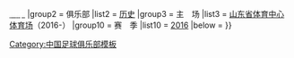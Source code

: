 {{Navbox
|name    = 山东精花
|title   = [[山东精花女子足球俱乐部|<span style="color: #FFFFFF">山东精花</span>]]
|titlestyle = background:#FF4777; color:#ffffff;
|groupstyle = background:#FF4777; color:#ffffff;
|abovestyle = background:#FF4777; color:#ffffff;
|belowstyle = background:#FF4777; color:#ffffff;
|image   = 
|above = [[中华人民共和国|<span style="color:#FFFFFF;">中国</span>]]{{,}}[[山东|<span style="color:#FFFFFF;">山东</span>]]
|group2  = 俱乐部
|list2   = [[山东精花女子足球俱乐部#历史|历史]]
|group3  = 主　场
|list3   = [[山东省体育中心体育场]]（2016-）
<!--
|group5  = 联赛冠军
|list5   = [[1999年中国足球甲A联赛|1999]]{{•}}[[2006年中国足球超级联赛|2006]]{{•}}[[2008年中国足球超级联赛|2008]]{{•}}[[2010年中国足球超级联赛|2010]]
|group6  = 足协杯冠军
|list6   = [[1995年中国足协杯|1995]]{{•}}[[1999年中国足协杯|1999]]{{•}}[[2004年中国足协杯|2004]]{{•}}[[2006年中国足协杯|2006]]{{•}}[[2014年中国足协杯|2014]]
|group7  = 中超杯冠军
|list7   = [[2004年中国超级联赛杯|2004]]
|group8  = 超级杯冠军
|list8   = [[2015年中国足球协会超级杯|2015]]
-->
|group10  = 赛　季
|list10   =  [[山东精花女子足球俱乐部2016赛季|2016]]
|below   =
}}<noinclude>
[[Category:山东精花| ]]
[[Category:中国足球俱乐部模板]]

</noinclude>